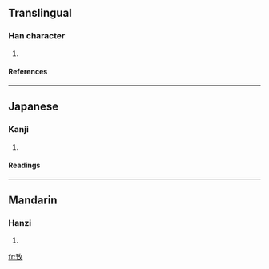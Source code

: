 ==Translingual==
===Han character===
{{Han char|rn=66|rad=攴|as=03|sn=7|four=|canj=一十人大 (MJOK), X一十人大 (XMJOK)}}
# {{defn|Han|sort=攴03}}
====References====
{{Han ref|kx=0468.180|dkj=13122|dj=0817.070|hdz=21449.040|uh=653C|ud=25916}}
----
==Japanese==
===Kanji===
{{ja-kanji|grade=|rs=攴03}}
# {{defn|Japanese}} 
====Readings====
{{ja-readings|on=[[かん]] (kan), [[がん]] (gan)|kun=[[もとめる]] (motomeru), [[える]] (eru), [[とめる]] (tomeru)}}
----
==Mandarin==
===Hanzi===
{{cmn-hanzi|pin=[[gān]] ([[gan1]])|wg=kan<sup>1</sup>}}
# {{defn|Mandarin}}

[[fr:攼]]